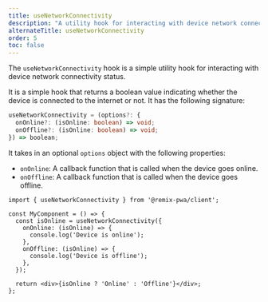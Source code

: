 ```yaml
---
title: useNetworkConnectivity
description: "A utility hook for interacting with device network connectivity state."
alternateTitle: useNetworkConnectivity
order: 5
toc: false
---
```


The `useNetworkConnectivity` hook is a simple utility hook for interacting with device network connectivity status.

It is a simple hook that returns a boolean value indicating whether the device is connected to the internet or not. It has the
following signature:

```typescript
useNetworkConnectivity = (options?: {
  onOnline?: (isOnline: boolean) => void;
  onOffline?: (isOnline: boolean) => void;
}) => boolean;
```

It takes in an optional `options` object with the following properties:

- `onOnline`: A callback function that is called when the device goes online.
- `onOffline`: A callback function that is called when the device goes offline.

```tsx
import { useNetworkConnectivity } from '@remix-pwa/client';

const MyComponent = () => {
  const isOnline = useNetworkConnectivity({
    onOnline: (isOnline) => {
      console.log('Device is online');
    },
    onOffline: (isOnline) => {
      console.log('Device is offline');
    },
  });

  return <div>{isOnline ? 'Online' : 'Offline'}</div>;
};
```